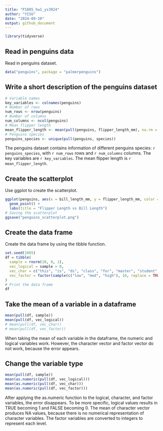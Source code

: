 ```yaml
---
title: "P1805_hw1_ys3924"
author: "YISU"
date: "2024-09-20"
output: github_document
---
```


```r
library(tidyverse)
```


## Read in penguins data

Read in penguins dataset.

```r
data("penguins", package = "palmerpenguins")
```

## Write a short description of the penguins dataset

```r
# Variable names
key_variables <- colnames(penguins)
# Number of rows
num_rows <- nrow(penguins)
# Number of columns
num_columns <- ncol(penguins)
# Mean flipper length
mean_flipper_length <- mean(pull(penguins, flipper_length_mm), na.rm = TRUE)
# Penguins species
penguins_species <- unique(pull(penguins, species))
```

The penguins dataset contains information of different penguins species: `r penguins_species`, with `r num_rows` rows and `r num_columns` columns. The key variables are `r key_variables`. The mean flipper length is `r mean_flipper_length`.


## Create the scatterplot

Use ggplot to create the scatterplot.

```r
ggplot(penguins, aes(x = bill_length_mm, y = flipper_length_mm, color = species)) +
  geom_point() +
  labs(title = "Flipper Length vs Bill Length")
# Saving the scatterplot
ggsave("penguins_scatterplot.png")
```

## Create the data frame

Create the data frame by using the tibble function.
```r
set.seed(1805)
df = tibble(
  sample = rnorm(10, 0, 1),
  vec_logical = sample > 0,
  vec_char = c("this", "is", "ds", "class", "for", "master", "student", "in", "c", "u"),
  vec_factor = factor(sample(c("low", "med", "high"), 10, replace = TRUE))
)
# Print the data frame
df
```

## Take the mean of a variable in a dataframe
```r
mean(pull(df, sample))
mean(pull(df, vec_logical))
# mean(pull(df, vec_char))
# mean(pull(df, vec_factor))
```

When taking the mean of each variable in the dataframe, the numeric and logical variables work. However, the character vector and factor vector do not work, because the error appears.


## Change the variable type
```r
mean(pull(df, sample))
mean(as.numeric(pull(df, vec_logical)))
mean(as.numeric(pull(df, vec_char)))
mean(as.numeric(pull(df, vec_factor)))
```
After applying the as.numeric function to the logical, character, and factor variables, the error disappears. To be more specific, logical values results in TRUE becoming 1 and FALSE becoming 0. The mean of character vector produces NA values, because there is no numerical representation of character variables. The factor variables are converted to integers to represent each level.

